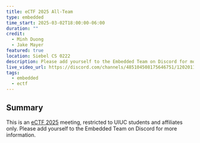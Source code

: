 ```yaml
---
title: eCTF 2025 All-Team
type: embedded
time_start: 2025-03-02T18:00:00-06:00
duration: ""
credit:
  - Minh Duong
  - Jake Mayer
featured: true
location: Siebel CS 0222
description: Please add yourself to the Embedded Team on Discord for more information.
live_video_url: https://discord.com/channels/485104508175646751/1202011598147817513
tags:
  - embedded
  - ectf
---
```

## Summary
This is an [eCTF 2025](https://ectf.mitre.org) meeting, restricted to UIUC students and affiliates only. Please add yourself to the Embedded Team on Discord for more information.
